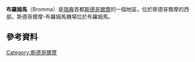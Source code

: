{{unreferenced|time=2016-02-23T06:16:03+00:00}}
{{Infobox settlement
<!--See Template:Infobox settlement for additional fields that may be available-->
<!--See the Table at Infobox settlement for all fields and descriptions of usage-->
<!-- Basic info  ---------------->
| name                    = Bromma <!-- at least one of the first two fields must be filled in -->
| official_name           =
| other_name              =
| native_name             = <!-- if different from the English name -->
| nickname                =
| settlement_type         = 斯德哥爾摩的區
| total_type              = <!-- to set a non-standard label for total area and population rows -->
| motto                   =
<!-- images and maps  ----------->
| image_skyline           = Bromma aerial view.JPG
| imagesize               = 260px
| image_caption           = Bromma
| image_flag              =
| image_seal              =
| image_shield            =
| image_map               = Stockholm boroughs 2007 Bromma.svg
| map_caption             = Location of Bromma shown in yellow
| pushpin_map1            = Sweden
| pushpin_label_position1 = <!-- the position of the pushpin label: left, right, top, bottom, none -->
| pushpin_map_caption1    = Location of Bromma within Sweden
| pushpin_mapsize1        = 100px
| coordinates_display     = display=inline,title
| latd = 59 |latm=20 |lats=20 |latNS=N
| longd = 17 |longm=56 |longs=20 |longEW=E
<!-- Location ------------------>
| coordinates_region      = SE
| subdivision_type        = 國家
| subdivision_name        = [[瑞典|瑞典]]
| subdivision_type1       = 城市
| subdivision_name1       = [[斯德哥爾摩市|斯德哥爾摩市]]
| subdivision_type2       = Municipality subdivision
| subdivision_name2       = [[Västerort|Västerort]]
<!-- Politics ----------------->
| government_footnotes   =
| government_type        = [[Municipal_assembly_(Sweden)|Municipal assembly]]
| leader_title           = [[Municipal_commissioner|Municipal commissioner]]
| leader_name            = Jan Tigerström [[Moderate_Party|(M)]]
| established_title      = Established
| established_date       = 2007
<!-- Area    --------------------->
| area_footnotes         =
| area_total_km2         = 25.99
| area_land_km2          =
| area_water_km2         =
| area_water_percent     =
<!-- Elevation -------------------------->
| elevation_footnotes    = <!--for references: use<ref> </ref>  tags-->
| elevation_m            =
| elevation_max_m        =
| elevation_min_m        =
<!-- Population   ----------------------->
| population_as_of       = 2014
| population_footnotes   =
| population_note        =
| population_total       = 72000
| population_density_km2 = auto
<!-- General information  --------------->
| timezone               = [[Central_European_Time|CET]]
| utc_offset             = +1
| timezone_DST           = [[Central_European_Summer_Time|CEST]]
| utc_offset_DST         = +2
<!-- Area/postal codes & others -------->
| postal_code_type       = [[Postal_codes_in_Sweden|Postal code]]
| postal_code            = 161 --, 167 --, 168 --
| area_code_type         = [[Telephone_numbers_in_Sweden|Area code]]
| area_code              = 08
| website                = [http://www.stockholm.se/OmStockholm/Forvaltningar-och-bolag/Stadsdelsforvaltningar/Bromma/ Stockholm.se]
| footnotes              =
}}
'''布羅姆馬'''（Bromma）是[[瑞典|瑞典]]首都[[斯德哥爾摩|斯德哥爾摩]]的一個地區，位於斯德哥爾摩的西部。斯德哥爾摩-布羅姆馬機場位於布羅姆馬。

==參考資料==
{{Reflist}}
{{commons category|Bromma (stadsdelsområde)|Bromma}}

[[Category:斯德哥爾摩|Category:斯德哥爾摩]]